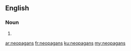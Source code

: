 ==English==

===Noun===
{{head|en|noun plural form}}

# {{plural of|neopagan|lang=en}}

[[ar:neopagans]]
[[fr:neopagans]]
[[ku:neopagans]]
[[my:neopagans]]